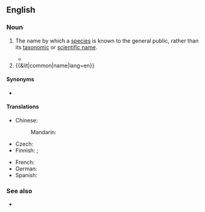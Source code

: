 ==English==

===Noun===
{{wikipedia}}
{{en-noun}}

# {{lb|en|taxonomy}} The name by which a [[species]] is known to the general public, rather than its [[taxonomic]] or [[scientific name]].
#* {{quote-journal|1=en|year=2016|author=James Lambert|title=Ornithonymy and Lexicographical Selection Criteria|journal=International Journal of Lexicography|volume=30|issue=1|page=39–62|text=From the point of view of biology, a bird has both a scientific name and a '''common name'''.}}
# {{&lit|common|name|lang=en}}

====Synonyms====
* {{l|en|vernacular name}}

====Translations====
{{trans-top|a name by which a species is known to the general public}}
* Chinese:
*: Mandarin: {{t-needed|cmn}}
* Czech: {{t|cs|obecné jméno}}
* Finnish: {{t|fi|[[yleiskielinen]] [[nimi]]}}; {{t|fi|[[kansanomainen]] [[nimi]]}}
{{trans-mid}}
* French: {{t+|fr|nom vernaculaire}}
* German: {{t+|de|Trivialname|m}}
* Spanish: {{t+|es|nombre común|m}}
{{trans-bottom}}

===See also===
* {{l|en|scientific name}}